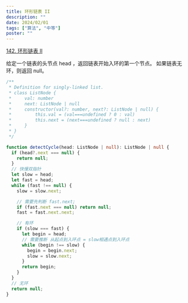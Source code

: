 ```yaml
---
title: 环形链表 II
description: ""
date: 2024/02/01
tags: ["算法", "中等"]
poster: ""
---
```


[142. 环形链表 II](https://leetcode.cn/problems/linked-list-cycle-ii/)

给定一个链表的头节点 head ，返回链表开始入环的第一个节点。 如果链表无环，则返回 null。

```typescript
/**
 * Definition for singly-linked list.
 * class ListNode {
 *     val: number
 *     next: ListNode | null
 *     constructor(val?: number, next?: ListNode | null) {
 *         this.val = (val===undefined ? 0 : val)
 *         this.next = (next===undefined ? null : next)
 *     }
 * }
 */

function detectCycle(head: ListNode | null): ListNode | null {
  if (head?.next === null) {
    return null;
  }
  // 快慢双指针
  let slow = head;
  let fast = head;
  while (fast !== null) {
    slow = slow.next;

    // 需要先判断 fast.next;
    if (fast.next === null) return null;
    fast = fast.next.next;

    // 有环
    if (slow === fast) {
      let begin = head;
      // 需要推断 从起点到入环点 = slow相遇点到入环点
      while (begin !== slow) {
        begin = begin.next;
        slow = slow.next;
      }
      return begin;
    }
  }
  // 无环
  return null;
}
```
